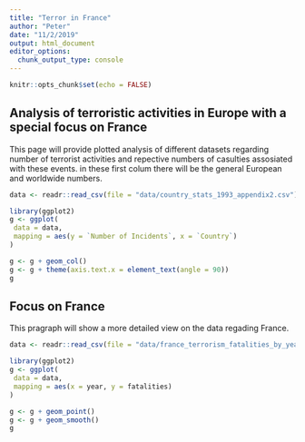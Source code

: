 ```yaml
---
title: "Terror in France"
author: "Peter"
date: "11/2/2019"
output: html_document
editor_options: 
  chunk_output_type: console
---
```

```r
knitr::opts_chunk$set(echo = FALSE)
```

## Analysis of terroristic activities in Europe with a special focus on France

This page will provide plotted analysis of different datasets regarding number of terrorist activities and repective numbers of casulties assosiated with these events.
in these first colum there will be the general European and worldwide numbers.

```r
data <- readr::read_csv(file = "data/country_stats_1993_appendix2.csv")

library(ggplot2)
g <- ggplot(
 data = data,
 mapping = aes(y = `Number of Incidents`, x = `Country`)
)

g <- g + geom_col()
g <- g + theme(axis.text.x = element_text(angle = 90))
g
```


## Focus on France

This pragraph will show a more detailed view on the data regading France.

```r
data <- readr::read_csv(file = "data/france_terrorism_fatalities_by_year.csv")

library(ggplot2)
g <- ggplot(
 data = data,
 mapping = aes(x = year, y = fatalities)
)

g <- g + geom_point()
g <- g + geom_smooth()
g
```

